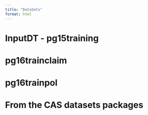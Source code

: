 ```yaml
---
title: "DataSets"
format: html
---
```


# InputDT - pg15training


# pg16trainclaim

# pg16trainpol

# From the CAS datasets packages

